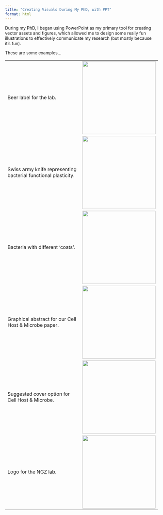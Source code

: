 ```yaml
---
title: "Creating Visuals During My PhD, with PPT"
format: html
---
```


During my PhD, I began using PowerPoint as my primary tool for creating vector assets and figures, which allowed me to design some really fun illustrations to effectively communicate my research (but mostly because it's fun). 

These are some examples...

|                                                                |                                                         |
|------------------------------------------|------------------------------|
| Beer label for the lab.                                        | ![](media/beer_NGZ.jpg){width="241"}                    |
| Swiss army knife representing bacterial functional plasticity. | ![](media/functional_plasticity_swiss.jpg){width="241"} |
| Bacteria with different 'coats'.                               | ![](media/bacteria_in_coats.jpg){width="241"}           |
| Graphical abstract for our Cell Host & Microbe paper.          | ![](media/graph_abst.jpg){width="241"}                  |
| Suggested cover option for Cell Host & Microbe.                | ![](media/cell_host_suggestion.jpg){width="241"}        |
| Logo for the NGZ lab.                                          | ![](media/lab logo.png){width="241"}                    |
